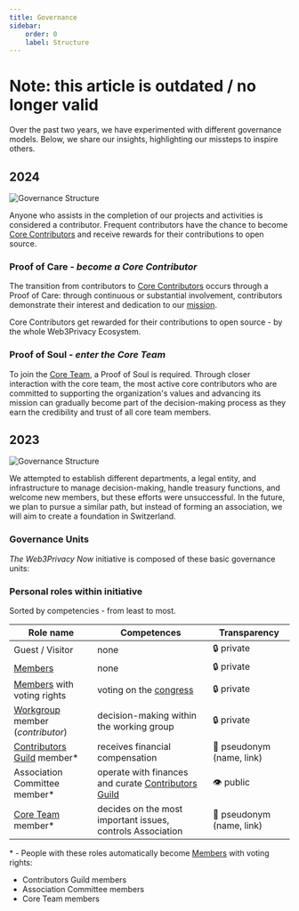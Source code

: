 ```yaml
---
title: Governance
sidebar:
    order: 0
    label: Structure
---
```



# Note: this article is outdated / no longer valid

Over the past two years, we have experimented with different governance models. 
Below, we share our insights, highlighting our missteps to inspire others.

## 2024 

![Governance Structure](../assets/gov-stru.png)

Anyone who assists in the completion of our projects and activities is considered a contributor. Frequent contributors have the chance to become [Core Contributors](/governance/core-contributors/) and receive rewards for their contributions to open source.

### Proof of Care - *become a Core Contributor*

The transition from contributors to [Core Contributors](/governance/core-contributors/) occurs through a Proof of Care: through continuous or substantial involvement, contributors demonstrate their interest and dedication to our [mission](/about-us/manifesto/). 

Core Contributors get rewarded for their contributions to open source - by the whole Web3Privacy Ecosystem. 

### Proof of Soul - *enter the Core Team*

To join the [Core Team](/governance/core-team/), a Proof of Soul is required. Through closer interaction with the core team, the most active core contributors who are committed to supporting the organization's values and advancing its mission can gradually become part of the decision-making process as they earn the credibility and trust of all core team members.


## 2023 

![Governance Structure](../assets/governance-structure.png)

We attempted to establish different departments, a legal entity, and infrastructure to manage decision-making, handle treasury functions, and welcome new members, but these efforts were unsuccessful. In the future, we plan to pursue a similar path, but instead of forming an association, we will aim to create a foundation in Switzerland.

### Governance Units

*The Web3Privacy Now* initiative is composed of these basic governance units:

<LinkCard
  title="Congress"
  description="Top organ, votes on most important issues, elects Core Team/Association executives"
  href="/events/congress"
/>
<LinkCard
  title="Core Team"
  description="Main decision-making and executive body"
  href="/governance/core-team"
/>
<LinkCard
  title="Core Contributors"
  description="Group of members receiving incentives"
  href="/governance/core-contributors"
/>
<LinkCard
  title="Become a Contributor"
  description="How to contribute to the Web3Privacy Now project"
  href="/get-involved/index"
/>
<LinkCard
  title="Treasury"
  description="Fund management"
  href="/governance/treasury"
/>


### Personal roles within initiative

Sorted by competencies - from least to most.

| Role name | Competences | Transparency |
| --- | --- | --- |
| Guest / Visitor | none | 🔒 private |
| [Members](/get-involved/partnership) | none | 🔒 private |
| [Members](/get-involved/partnership) with voting rights | voting on the [congress](/events/congress) | 🔒 private |
| [Workgroup](/contributors/workgroups) member (*contributor*) | decision-making within the working group | 🔒 private |
| [Contributors Guild](/contributors/index) member* | receives financial compensation | 🥷 pseudonym (name, link) |
| Association Committee member* | operate with finances and curate [Contributors Guild](/contributors/index) | 👁️ public |
| [Core Team](/governance/core-team) member* | decides on the most important issues, controls Association | 🥷 pseudonym (name, link) |

\* - People with these roles automatically become [Members](/get-involved/partnership) with voting rights:
  - Contributors Guild members
  - Association Committee members
  - Core Team members
